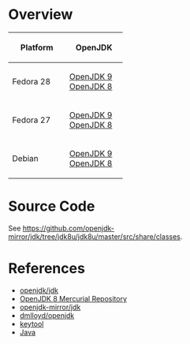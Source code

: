 = Overview =

{| border="1" style="border-collapse: collapse;"
! width="100" | Platform
! width="100" | OpenJDK
|-
| Fedora 28
| [https://koji.fedoraproject.org/koji/packageinfo?packageID=24554 OpenJDK 9] [https://koji.fedoraproject.org/koji/packageinfo?packageID=15685 OpenJDK 8]
|-
| Fedora 27
| [https://koji.fedoraproject.org/koji/packageinfo?packageID=24554 OpenJDK 9] [https://koji.fedoraproject.org/koji/packageinfo?packageID=15685 OpenJDK 8]
|-
| Debian
| [https://packages.debian.org/sid/openjdk-9-jdk-headless OpenJDK 9] [https://packages.debian.org/sid/openjdk-8-jdk-headless OpenJDK 8]
|}

= Source Code =

See https://github.com/openjdk-mirror/jdk/tree/jdk8u/jdk8u/master/src/share/classes.

= References =

* [https://github.com/openjdk/jdk openjdk/jdk]
* [http://hg.openjdk.java.net/jdk8/jdk8/jdk/ OpenJDK 8 Mercurial Repository]
* [https://github.com/openjdk-mirror/jdk openjdk-mirror/jdk]
* [https://github.com/dmlloyd/openjdk dmlloyd/openjdk]
* [[keytool]]
* [[Java]]